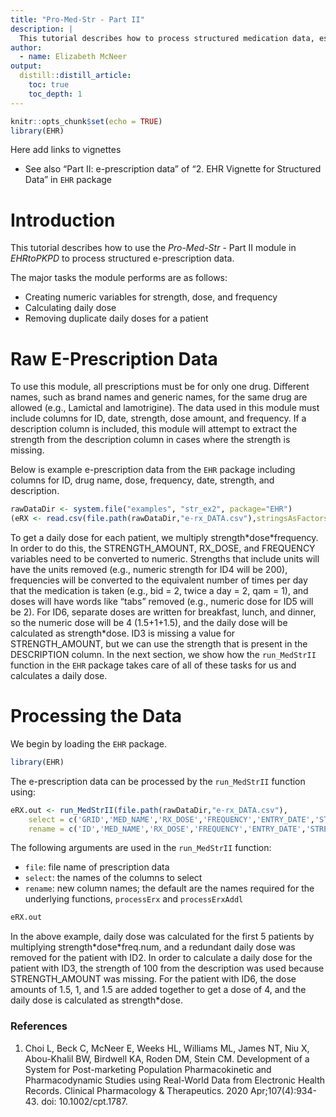 ```yaml
---
title: "Pro-Med-Str - Part II"
description: |
  This tutorial describes how to process structured medication data, especially focusing on e-prescription data.
author:
  - name: Elizabeth McNeer
output:
  distill::distill_article:
    toc: true
    toc_depth: 1
---
```


```r
knitr::opts_chunk$set(echo = TRUE)
library(EHR)
```

Here add links to vignettes

* See also "Part II: e-prescription data" of "2. EHR Vignette for Structured Data" in `EHR` package

# Introduction

This tutorial describes how to use the *Pro-Med-Str* - Part II module in *EHRtoPKPD* to process structured e-prescription data.

The major tasks the module performs are as follows:

* Creating numeric variables for strength, dose, and frequency
* Calculating daily dose
* Removing duplicate daily doses for a patient

# Raw E-Prescription Data

To use this module, all prescriptions must be for only one drug. Different names, such as brand names and generic names, for the same drug are allowed (e.g., Lamictal and lamotrigine). The data used in this module must include columns for ID, date, strength, dose amount, and frequency. If a description column is included, this module will attempt to extract the strength from the description column in cases where the strength is missing.

Below is example e-prescription data from the `EHR` package including columns for ID, drug name, dose, frequency, date, strength, and description.

```r
rawDataDir <- system.file("examples", "str_ex2", package="EHR")
(eRX <- read.csv(file.path(rawDataDir,"e-rx_DATA.csv"),stringsAsFactors = FALSE))
```

To get a daily dose for each patient, we multiply strength\*dose\*frequency. In order to do this, the STRENGTH_AMOUNT, RX_DOSE, and FREQUENCY variables need to be converted to numeric. Strengths that include units will have the units removed (e.g., numeric strength for ID4 will be 200), frequencies will be converted to the equivalent number of times per day that the medication is taken (e.g., bid = 2, twice a day = 2, qam = 1), and doses will have words like "tabs" removed (e.g., numeric dose for ID5 will be 2). For ID6, separate doses are written for breakfast, lunch, and dinner, so the numeric dose will be 4 (1.5+1+1.5), and the daily dose will be calculated as strength\*dose. ID3 is missing a value for STRENGTH_AMOUNT, but we can use the strength that is present in the DESCRIPTION column. In the next section, we show how the `run_MedStrII` function in the `EHR` package takes care of all of these tasks for us and calculates a daily dose.

# Processing the Data

We begin by loading the `EHR` package.

```r
library(EHR)
```

The e-prescription data can be processed by the `run_MedStrII` function using: 

```r
eRX.out <- run_MedStrII(file.path(rawDataDir,"e-rx_DATA.csv"),
    select = c('GRID','MED_NAME','RX_DOSE','FREQUENCY','ENTRY_DATE','STRENGTH_AMOUNT','DESCRIPTION'),
    rename = c('ID','MED_NAME','RX_DOSE','FREQUENCY','ENTRY_DATE','STRENGTH_AMOUNT','DESCRIPTION'))
```

The following arguments are used in the `run_MedStrII` function:

* `file`: file name of prescription data
* `select`: the names of the columns to select
* `rename`: new column names; the default are the names required for the underlying functions, `processErx` and `processErxAddl`

```r
eRX.out
```

In the above example, daily dose was calculated for the first 5 patients by multiplying strength\*dose\*freq.num, and a redundant daily dose was removed for the patient with ID2. In order to calculate a daily dose for the patient with ID3, the strength of 100 from the description was used because STRENGTH_AMOUNT was missing. For the patient with ID6, the dose amounts of 1.5, 1, and 1.5 are added together to get a dose of 4, and the daily dose is calculated as strength\*dose.

### References
1. Choi L, Beck C, McNeer E, Weeks HL, Williams ML, James NT, Niu X, Abou-Khalil BW, Birdwell KA, Roden DM, Stein CM. Development of a System for Post-marketing Population Pharmacokinetic and Pharmacodynamic Studies using Real-World Data from Electronic Health Records. Clinical Pharmacology & Therapeutics. 2020 Apr;107(4):934-43. doi: 10.1002/cpt.1787.

